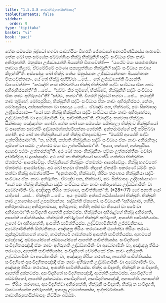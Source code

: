 ```yaml
---
title: "1.5.3.8 නාවාභිරුහනසික්ඛාපද"
tableOfContents: false
sidebar:
  order: 9
type: "tipitaka"
basket: "vi"
book: "paci"
---
```



<DynamicBreadcrumb />

<Division number="186" book="paci">

<Paragraph number="609" book="paci">
තේන සමයේන බුද්ධෝ භගවා සාවත්ථියං විහරති ජේතවනේ අනාථපිණ්ඩිකස්ස ආරාමේ. තේන ඛෝ පන සමයේන ඡබ්බග්ගියා භික්ඛූ භික්ඛුනීහි සද්ධිං සංවිධාය ඒකං නාවං අභිරුහන්ති. මනුස්සා උජ්ඣායන්ති ඛිය්‍යන්ති විපාචේන්ති—  “යථේව මයං සපජාපතිකා නාවාය කීළාම, ඒවමේවිමේ සමණා සක්‍යපුත්තියා භික්ඛුනීහි සද්ධිං සංවිධාය නාවාය කීළන්තී”ති.
</Paragraph>

<Paragraph number="610" book="paci">
අස්සෝසුං ඛෝ භික්ඛූ තේසං මනුස්සානං උජ්ඣායන්තානං ඛිය්‍යන්තානං විපාචේන්තානං. යේ තේ භික්ඛූ අප්පිච්ඡා …පේ…  තේ උජ්ඣායන්ති ඛිය්‍යන්ති විපාචේන්ති—  “කථඤ්හි නාම ඡබ්බග්ගියා භික්ඛූ භික්ඛුනීහි සද්ධිං සංවිධාය ඒකං නාවං අභිරුහිස්සන්තී”ති …පේ…  “සච්චං කිර තුම්හේ, භික්ඛවේ, භික්ඛුනීහි සද්ධිං සංවිධාය ඒකං නාවං අභිරුහථා”ති? “සච්චං, භගවා”ති. විගරහි බුද්ධෝ භගවා …පේ…  කථඤ්හි නාම තුම්හේ, මෝඝපුරිසා, භික්ඛුනීහි සද්ධිං සංවිධාය ඒකං නාවං අභිරුහිස්සථ. නේතං, මෝඝපුරිසා, අප්පසන්නානං වා පසාදාය …පේ…  ඒවඤ්ච පන, භික්ඛවේ, ඉමං සික්ඛාපදං උද්දිසේය්‍යාථ—
</Paragraph>

<Paragraph number="611" book="paci">
<Emphasis>“යෝ පන භික්ඛු භික්ඛුනියා සද්ධිං සංවිධාය ඒකං නාවං අභිරුහේය්‍ය, උද්ධඞ්ගාමිනිං වා අධෝගාමිනිං</Emphasis> <Emphasis>වා, පාචිත්තියන්”</Emphasis>ති.
</Paragraph>

<Paragraph number="612" book="paci">
ඒවඤ්චිදං භගවතා භික්ඛූනං සික්ඛාපදං පඤ්ඤත්තං හෝති.
</Paragraph>

</Division>
<Division number="187" book="paci">

<Paragraph number="613" book="paci">
තේන ඛෝ පන සමයේන සම්බහුලා භික්ඛූ ච භික්ඛුනියෝ ච සාකේතා සාවත්ථිං අද්ධානමග්ගප්පටිපන්නා හෝන්ති. අන්තරාමග්ගේ නදී තරිතබ්බා හෝති. අථ ඛෝ තා භික්ඛුනියෝ තේ භික්ඛූ ඒතදවෝචුං—  “මයම්පි අය්‍යේහි සද්ධිං උත්තරිස්සාමා”ති. “න, භගිනී, කප්පති භික්ඛුනියා සද්ධිං සංවිධාය ඒකං නාවං අභිරුහිතුං; තුම්හේ වා පඨමං උත්තරථ මයං වා උත්තරිස්සාමා”ති. “අය්‍යා, භන්තේ, අග්ගපුරිසා. අය්‍යාව පඨමං උත්තරන්තූ”ති. අථ ඛෝ තාසං භික්ඛුනීනං පච්ඡා උත්තරන්තීනං චෝරා අච්ඡින්දිංසු ච දූසේසුඤ්ච. අථ ඛෝ තා භික්ඛුනියෝ සාවත්ථිං ගන්ත්වා භික්ඛුනීනං ඒතමත්ථං ආරෝචේසුං. භික්ඛුනියෝ භික්ඛූනං ඒතමත්ථං ආරෝචේසුං. භික්ඛූ භගවතෝ ඒතමත්ථං ආරෝචේසුං.
</Paragraph>

<Paragraph number="614" book="paci">
අථ ඛෝ භගවා ඒතස්මිං නිදානේ ඒතස්මිං පකරණේ ධම්මිං කථං කත්වා භික්ඛූ ආමන්තේසි—  “අනුජානාමි, භික්ඛවේ, තිරියං තරණාය භික්ඛුනියා සද්ධිං සංවිධාය ඒකං නාවං අභිරුහිතුං. ඒවඤ්ච පන, භික්ඛවේ, ඉමං සික්ඛාපදං උද්දිසේය්‍යාථ—
</Paragraph>

</Division>
<Division number="188" book="paci">

<Paragraph number="615" book="paci">
<Emphasis>“යෝ පන භික්ඛු භික්ඛුනියා සද්ධිං සංවිධාය ඒකං නාවං අභිරුහේය්‍ය උද්ධඞ්ගාමිනිං වා අධෝගාමිනිං වා, අඤ්ඤත්‍ර තිරියං තරණාය, පාචිත්තියන්”</Emphasis>ති. (*28*:<Emphasis>77</Emphasis>)
</Paragraph>

</Division>
<Division number="189" book="paci">

<Paragraph number="616" book="paci">
<Emphasis>යෝ පනා</Emphasis>ති යෝ යාදිසෝ …පේ…  <Emphasis>භික්ඛූ</Emphasis>ති …පේ…  අයං ඉමස්මිං අත්ථේ අධිප්පේතෝ භික්ඛූති.
</Paragraph>

<Paragraph number="617" book="paci">
<Emphasis>භික්ඛුනී</Emphasis> නාම උභතෝසංඝේ උපසම්පන්නා.
</Paragraph>

<Paragraph number="618" book="paci">
<Emphasis>සද්ධින්</Emphasis>ති ඒකතෝ.
</Paragraph>

<Paragraph number="619" book="paci">
<Emphasis>සංවිධායා</Emphasis>ති “අභිරුහාම, භගිනි, අභිරුහාමාය්‍ය; අභිරුහාමාය්‍ය, අභිරුහාම, භගිනි; අජ්ජ වා හිය්‍යෝ වා පරේ වා අභිරුහාමා”ති සංවිදහති ආපත්ති දුක්කටස්ස.
</Paragraph>

<Paragraph number="620" book="paci">
භික්ඛුනියා අභිරුළ්හේ භික්ඛු අභිරුහති, ආපත්ති පාචිත්තියස්ස. භික්ඛුම්හි අභිරුළ්හේ භික්ඛුනී අභිරුහති, ආපත්ති පාචිත්තියස්ස. උභෝ වා අභිරුහන්ති, ආපත්ති පාචිත්තියස්ස.
</Paragraph>

<Paragraph number="621" book="paci">
<Emphasis>උද්ධඞ්ගාමිනින්</Emphasis>ති උජ්ජවනිකාය.
</Paragraph>

<Paragraph number="622" book="paci">
<Emphasis>අධෝගාමිනින්</Emphasis>ති ඕජවනිකාය.
</Paragraph>

<Paragraph number="623" book="paci">
<Emphasis>අඤ්ඤත්‍ර තිරියං තරණායා</Emphasis>ති ඨපේත්වා තිරියං තරණං.
</Paragraph>

<Paragraph number="624" book="paci">
කුක්කුටසම්පාතේ ගාමේ, ගාමන්තරේ ගාමන්තරේ ආපත්ති පාචිත්තියස්ස. අගාමකේ අරඤ්ඤේ, අඩ්ඪයෝජනේ අඩ්ඪයෝජනේ ආපත්ති පාචිත්තියස්ස.
</Paragraph>

</Division>
<Division number="190" book="paci">

<Paragraph number="625" book="paci">
සංවිදහිතේ සංවිදහිතසඤ්ඤී ඒකං නාවං අභිරුහති උද්ධඞ්ගාමිනිං වා අධෝගාමිනිං වා, අඤ්ඤත්‍ර තිරියං තරණාය, ආපත්ති පාචිත්තියස්ස. සංවිදහිතේ වේමතිකෝ ඒකං නාවං අභිරුහති උද්ධඞ්ගාමිනිං වා අධෝගාමිනිං වා, අඤ්ඤත්‍ර තිරියං තරණාය, ආපත්ති පාචිත්තියස්ස. සංවිදහිතේ අසංවිදහිතසඤ්ඤී ඒකං නාවං අභිරුහති උද්ධඞ්ගාමිනිං වා අධෝගාමිනිං වා, අඤ්ඤත්‍ර තිරියං තරණාය, ආපත්ති පාචිත්තියස්ස.
</Paragraph>

<Paragraph number="626" book="paci">
භික්ඛු සංවිදහති, භික්ඛුනී න සංවිදහති, ආපත්ති දුක්කටස්ස. අසංවිදහිතේ සංවිදහිතසඤ්ඤී, ආපත්ති දුක්කටස්ස. අසංවිදහිතේ වේමතිකෝ, ආපත්ති දුක්කටස්ස. අසංවිදහිතේ, අසංවිදහිතසඤ්ඤී, අනාපත්ති.
</Paragraph>

</Division>
<Division number="191" book="paci">

<Paragraph number="627" book="paci">
අනාපත්ති—  තිරියං තරණාය, අසංවිදහිත්වා අභිරුහන්ති, භික්ඛුනී සංවිදහති, භික්ඛු න සංවිදහති, විසඞ්කේතේන අභිරුහන්ති, ආපදාසු උම්මත්තකස්ස, ආදිකම්මිස්සාති.

</Paragraph>
</Division>

<Paragraph number="628" type="center" book="paci">
නාවාභිරුහනසික්ඛාපදං නිට්ඨිතං අට්ඨමං.
</Paragraph>
